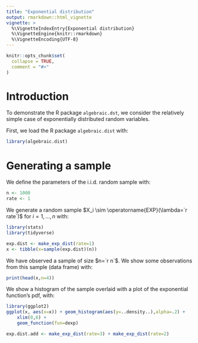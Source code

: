 ```yaml
---
title: "Exponential distribution"
output: rmarkdown::html_vignette
vignette: >
  %\VignetteIndexEntry{Exponential distribution}
  %\VignetteEngine{knitr::rmarkdown}
  %\VignetteEncoding{UTF-8}
---
```


```r
knitr::opts_chunk$set(
  collapse = TRUE,
  comment = "#>"
)
```

# Introduction
To demonstrate the R package `algebraic.dst`, we consider the relatively
simple case of exponentially distributed random variables.

First, we load the R package `algebraic.dist` with:

```r
library(algebraic.dist)
```

# Generating a sample

We define the parameters of the i.i.d. random sample with:
```r
n <- 1000
rate <- 1
```

We generate a random sample $X_i \sim \operatorname{EXP}(\lambda=`r rate`)$ for
$i=1,\ldots,n$ with:
```r
library(stats)
library(tidyverse)

exp.dist <- make_exp_dist(rate=1)
x <- tibble(x=sample(exp.dist)(n))
```

We have observed a sample of size $n=`r n`$.
We show some observations from this sample (data frame) with:
```r
print(head(x,n=4))
```

We show a histogram of the sample overlaid with a plot of the exponential
function's pdf, with:
```r
library(ggplot2)
ggplot(x, aes(x=x)) + geom_histogram(aes(y=..density..),alpha=.2) +
    xlim(0,6) + 
    geom_function(fun=dexp)
```

```r
exp.dist.add <- make_exp_dist(rate=3) + make_exp_dist(rate=2)
```

